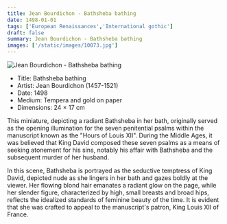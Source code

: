 ```yaml
---
title: Jean Bourdichon - Bathsheba bathing
date: 1498-01-01
tags: ['European Renaissances','International gothic']
draft: false
summary: Jean Bourdichon - Bathsheba bathing
images: ['/static/images/10073.jpg']
---
```


![Jean Bourdichon - Bathsheba bathing](/static/images/10073.jpg)

* Title: Bathsheba bathing
* Artist: Jean Bourdichon (1457-1521)
* Date: 1498
* Medium: Tempera and gold on paper
* Dimensions: 24 × 17 cm

This miniature, depicting a radiant Bathsheba in her bath, originally served as the opening illumination for the seven penitential psalms within the manuscript known as the "Hours of Louis XII". During the Middle Ages, it was believed that King David composed these seven psalms as a means of seeking atonement for his sins, notably his affair with Bathsheba and the subsequent murder of her husband.

In this scene, Bathsheba is portrayed as the seductive temptress of King David, depicted nude as she lingers in her bath and gazes boldly at the viewer. Her flowing blond hair emanates a radiant glow on the page, while her slender figure, characterized by high, small breasts and broad hips, reflects the idealized standards of feminine beauty of the time. It is evident that she was crafted to appeal to the manuscript's patron, King Louis XII of France.
